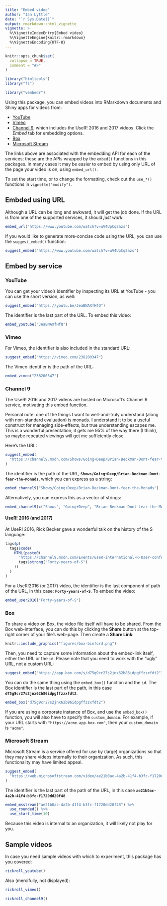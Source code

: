 ```yaml
---
title: "Embed video"
author: "Ian Lyttle"
date: "`r Sys.Date()`"
output: rmarkdown::html_vignette
vignette: >
  %\VignetteIndexEntry{Embed video}
  %\VignetteEngine{knitr::rmarkdown}
  %\VignetteEncoding{UTF-8}
---
```


```r
knitr::opts_chunk$set(
  collapse = TRUE,
  comment = "#>"
)

library("htmltools")
library("fs")
```

```r
library("vembedr")
```

Using this package, you can embed videos into RMarkdown documents and Shiny apps for videos from:

- [YouTube](https://developers.google.com/youtube/player_parameters)
- [Vimeo](https://developer.vimeo.com/player/embedding)
- [Channel 9](https://channel9.msdn.com/Events/useR-international-R-User-conference/useR2016/Forty-years-of-S), which includes the UseR! 2016 and 2017 videos. Click the *Embed* tab for embedding options.
- [Box](https://developer.box.com/docs/box-embed#section-build-box-embed-programatically)
- [Microsoft Stream](https://docs.microsoft.com/en-us/stream/portal-embed-video)

The links above are associated with the embedding API for each of the services; these are the APIs wrapped by the
`embed()` functions in this packages. 
In many cases it may be easier to embed by using only URL of the page your video is on, using `embed_url()`.

To set the start time, or to change the formatting, check out the `use_*()` functions in `vignette("modify")`.

## Embded using URL

Although a URL can be long and awkward, it will get the job done. 
If the URL is from one of the supported services, it should *just work*:

```r
embed_url("https://www.youtube.com/watch?v=uV4UpCq2azs")
```

If you would like to generate more-concise code using the URL, you can use the `suggest_embed()` function:

```r
suggest_embed("https://www.youtube.com/watch?v=uV4UpCq2azs")
```

## Embed by service

### YouTube

You can get your video's identifier by inspecting its URL at YouTube - you can use the short version, as well:

```r
suggest_embed("https://youtu.be/JeaBNAXfHfQ")
```

The identifier is the last part of the URL. 
To embed this video:

```r
embed_youtube("JeaBNAXfHfQ")
```

### Vimeo

For Vimeo, the identifier is also included in the standard URL:

```r
suggest_embed("https://vimeo.com/238200347")
```

The Vimeo identifier is the path of the URL:

```r
embed_vimeo("238200347")
```

### Channel 9

The UseR! 2016 and 2017 videos are hosted on Microsoft's Channel 9 service, motivating this embed function.

Personal note: one of the things I want to well-and-truly understand (along with non-standard evaluation) is monads. 
I understand it to be a useful construct for managing side-effects, but true understanding escapes me. 
This is a wonderful presentation; it gets me 95% of the way there (I think), so maybe repeated viewings will get me sufficiently close.

Here's the URL:

```r
suggest_embed(
  "https://channel9.msdn.com/Shows/Going+Deep/Brian-Beckman-Dont-fear-the-Monads"
)
```

The identifier is the path of the URL, **`Shows/Going+Deep/Brian-Beckman-Dont-fear-the-Monads`**, which you can express as a string:

```r
embed_channel9("Shows/Going+Deep/Brian-Beckman-Dont-fear-the-Monads")
```

Alternatively, you can express this as a vector of strings:

```r
embed_channel9(c("Shows", "Going+Deep", "Brian-Beckman-Dont-fear-the-Monads"))
```

#### UseR! 2016 (and 2017)

At UseR! 2016, Rick Becker gave a wonderful talk on the history of the S language:

```r
tags$p(
  tags$code(
    HTML(paste0(
      "https://channel9.msdn.com/Events/useR-international-R-User-conference/useR2016/",  
      tags$strong("Forty-years-of-S")
    ))
  )  
)
```

For a UseR!2016 (or 2017) video, the identifier is the last component of path of the URL, in this case: **`Forty-years-of-S`**. 
To embed the video:

```r
embed_user2016("Forty-years-of-S")
```

### Box

To share a video on Box, the video file itself will have to be shared. From the Box web-interface, you can do this by clicking the **Share** button at the top-right corner of your file's web-page. 
Then create a **Share Link**: 

```r
knitr::include_graphics("figures/box-binford.png")
```

Then, you need to capture some information about the embed-link itself, either the URL or the `id`. 
Please note that you need to work with the "ugly" URL, not a custom URL: 

```r
suggest_embed("https://app.box.com/s/d75g9cr27s2jnx62b86idpgffzzxfdt2")
```

You can do the same thing using the `embed_box()` function and the `id`. 
The Box identifier is the last part of the path, in this case **`d75g9cr27s2jnx62b86idpgffzzxfdt2`**.


```r
embed_box("d75g9cr27s2jnx62b86idpgffzzxfdt2")
```

If you are using a corporate instance of Box, and use the `embed_box()` function, you will also have to specify the `custom_domain`. 
For example, if your URL starts with `"https://acme.app.box.com"`, then your `custom_domain` is `"acme"`.

### Microsoft Stream

Microsoft Stream is a service offered for use by (large) organizations so that they may share videos internally to their organization. 
As such, this functionality may have limited appeal.

```r
suggest_embed(
  "https://web.microsoftstream.com/video/ae21b0ac-4a2b-41f4-b3fc-f1720dd20f48"
)
```

The identifier is the last part of the path of the URL, in this case **`ae21b0ac-4a2b-41f4-b3fc-f1720dd20f48`**.

```r
embed_msstream("ae21b0ac-4a2b-41f4-b3fc-f1720dd20f48") %>%
  use_rounded() %>%
  use_start_time(10)
```

Because this video is internal to an organization, it will likely not play for you.

## Sample videos

In case you need sample videos with which to experiment, this package has you covered:

```r
rickroll_youtube()
```

Also (mercifully, not displayed):

```r
rickroll_vimeo()
```

```r
rickroll_channel9()
```
